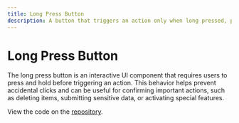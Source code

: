 ```yaml
---
title: Long Press Button
description: A button that triggers an action only when long pressed, preventing accidental clicks.
---
```


# Long Press Button

The long press button is an interactive UI component that requires users to press and hold before triggering an action. This behavior helps prevent accidental clicks and can be useful for confirming important actions, such as deleting items, submitting sensitive data, or activating special features.

<Container>
  <LongPressButton />
</Container>

View the code on the <a className='underline' target="_blank" rel="noreferrer" href="https://github.com/arnaudmanaranche/enaut.dev/tree/main/src/components/crafts/LongPressButton">repository</a>.
